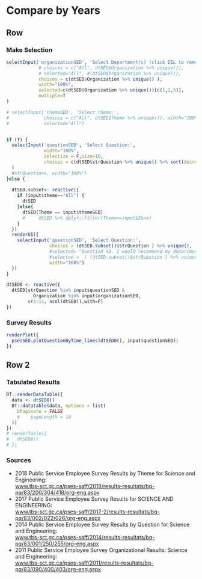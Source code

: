 

<!-- # Analyze interactively -->
# Compare by Years


## Row   {data-height=400}

<!-- {data-height=500}  -->

<!-- {.tabset .tabset-fade} -->



### Make Selection


```r

selectInput('organizationSED', 'Select Department(s) (click DEL to remove):', 
            # choices = c("All", dtSED$Organization %>% unique()), 
            # selected="All", #(dtSED$Organization %>% unique()), 
            choices = c(dtSED$Organization %>% unique() ), 
            width="100%",
            selected=c(dtSED$Organization %>% unique())[c(1,2,5)], 
            multiple=T 
) 

# selectInput('themeSED', 'Select theme:',
#             choices = c("All", dtSED$Theme %>% unique()), width="100%",
#             selected="All")


if (T) {
  selectInput('questionSED', 'Select Question:', 
              width="100%", 
              selectize = F,size=10,
              choices = c(dtSED$strQuestion %>% unique() %>% sort(decreasing=T))
  ) 
  #strQuestions, width="100%") 
}else {
  
  dtSED.subset<- reactive({
    if (input$theme=="All") {
      dtSED
    }else{
      dtSED[Theme == input$themeSED]
      #     dtSED %>% dplyr::filter(Theme==input$Zone)
    }
  })
  renderUI({
    selectInput('questionSED', 'Select Question:',
                choices = (dtSED.subset()$strQuestion ) %>% unique(),
                #selected= "Question 43. I would recommend my department or agency as a great place to work.",
                #selected =  ( (dtSED.subset()$strQuestion ) %>% unique() )[1],
                width="100%")
  })
}

dtSED0 <- reactive({
  dtSED[strQuestion %in% input$questionSED & 
          Organization %in% input$organizationSED, 
        c(1:11, ncol(dtSED)),with=F]
})


```



### Survey Results 

```r
renderPlot({
  psesSED.plotQuestionByTime_lines(dtSED0(), input$questionSED);
})
```

## Row 2 {.tabset .tabset-fade}

###  Tabulated Results {data-height=600}

<!-- ### Outputs {data-width=600} -->


```r
DT::renderDataTable({
  data <- dtSED0()
  DT::datatable(data, options = list(
    bPaginate = FALSE
    #    pageLength = 10
  ))
})
# renderTable({
#   dtSED0()
# })
```



### Sources


- 2018 Public Service Employee Survey Results by Theme for Science and Engineering:    
[www.tbs-sct.gc.ca/pses-saff/2018/results-resultats/bq-pq/83/200/304/418/org-eng.aspx]({data-height=50} )
- 2017 Public Service Employee Survey Results for SCIENCE AND ENGINEERING:    
[www.tbs-sct.gc.ca/pses-saff/2017-2/results-resultats/bq-pq/83/002/022/026/org-eng.aspx]()
- 2014 Public Service Employee Survey Results by Question for Science and Engineering:   
[www.tbs-sct.gc.ca/pses-saff/2014/results-resultats/bq-pq/83/001/250/255/org-eng.aspx]()
- 2011 Public Service Employee Survey Organizational Results: Science and Engineering:   
[www.tbs-sct.gc.ca/pses-saff/2011/results-resultats/bq-pq/83/090/400/403/org-eng.aspx]()




<!-- Investigate: Track horizontally (Over time) 
# Detect:Track vertically (Over Org.Chart)  

-->



